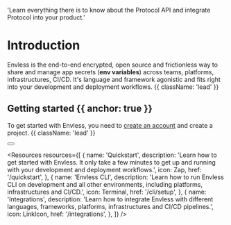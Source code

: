 

  'Learn everything there is to know about the Protocol API and integrate Protocol into your product.'

<HeroPattern />

# Introduction

Envless is the end-to-end encrypted, open source and frictionless way to share and manage app secrets (**env variables**) across teams, platforms, infrastructures, CI/CD. It's language and framework agonistic and fits right into your development and deployment workflows. {{ className: 'lead' }}

## Getting started {{ anchor: true }}

To get started with Envless, you need to [create an account](https://envless.dev/signup) and create a project. {{ className: 'lead' }}

<div className="not-prose my-6 flex gap-3">
  <Button
    href="https://envless.dev/signup"
    arrow="right"
    children="Signup to get started"
  />
</div>

<Resources
  resources={[
    {
      name: 'Quickstart',
      description:
        'Learn how to get started with Envless. It only take a few minutes to get up and running with your development and deployment workflows.',
      icon: Zap,
      href: '/quickstart',
    },
    {
      name: 'Envless CLI',
      description:
        'Learn how to run Envless CLI on development and all other environments, including platforms, infrastructures and CI/CD.',
      icon: Terminal,
      href: '/cli/setup',
    },
    {
      name: 'Integrations',
      description:
        'Learn how to integrate Envless with different languages, frameworks, platforms, infrastructures and CI/CD pipelines.',
      icon: LinkIcon,
      href: '/integrations',
    },
  ]}
/>
